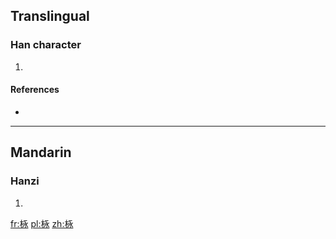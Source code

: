 ==Translingual==

===Han character===
{{Han char|rn=75|rad=木|as=05|sn=9|four=|canj=木戈弓水 (DINE)}}

# {{defn|Han|sort=木05}}

====References====
* {{Han ref|kx=0521.121|hdz=21189.050|uh=6810|ud=26640}}

----

==Mandarin==

===Hanzi===
{{cmn-hanzi|pin=[[sǔn]] ([[sun3]]), [[yǒng]] ([[yong3]])|wg=sun<sup>3</sup>, yung<sup>3</sup>}}

# {{defn|lang=cmn|sort=木05}}

[[fr:栐]]
[[pl:栐]]
[[zh:栐]]